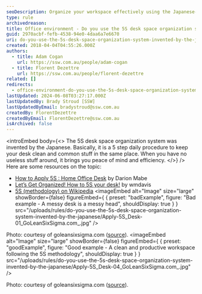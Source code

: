 ```yaml
---
seoDescription: Organize your workspace effectively using the Japanese-invented 5S desk space organization system, a simple yet powerful method to boost productivity and reduce stress.
type: rule
archivedreason:
title: Office environment - Do you use the 5S desk space organization system invented by the Japanese?
guid: 2970acbf-fefb-4538-94e0-4daa6a7e6670
uri: do-you-use-the-5s-desk-space-organization-system-invented-by-the-japanese
created: 2018-04-04T04:55:26.000Z
authors:
  - title: Adam Cogan
    url: https://ssw.com.au/people/adam-cogan
  - title: Florent Dezettre
    url: https://ssw.com.au/people/florent-dezettre
related: []
redirects:
  - office-environment-do-you-use-the-5s-desk-space-organization-system-invented-by-the-japanese
lastUpdated: 2024-06-08T03:27:17.000Z
lastUpdatedBy: Brady Stroud [SSW]
lastUpdatedByEmail: bradystroud@ssw.com.au
createdBy: FlorentDezettre
createdByEmail: FlorentDezettre@ssw.com.au
isArchived: false
---
```


<introEmbed
  body={<>
The 5S desk space organization system was invented by the Japanese. Basically, it is a 5 step daily procedure to keep your desk clean and common stuff in the same place. When you have no useless stuff around, it brings you peace of mind and efficiency.
  </>}
/>
Here are some resources on the topic:

- [How to Apply 5S : Home Office Desk](https://goleansixsigma.com/apply-5s-home-office-desk/) by Darion Mabe
- [Let’s Get Organized! How to 5S your desk!](https://blogs.mtu.edu/improvement/2011/08/17/let%e2%80%99s-get-organized-how-to-5s-your-desk/) by wmdavis
- [5S (methodology) on Wikipedia](https://en.wikipedia.org/wiki/5S_%28methodology%29)
<imageEmbed
  alt="Image"
  size="large"
  showBorder={false}
  figureEmbed={ {
    preset: "badExample",
    figure: "Bad example - A messy desk is a messy head",
    shouldDisplay: true
  } }
  src="/uploads/rules/do-you-use-the-5s-desk-space-organization-system-invented-by-the-japanese/Apply-5S_Desk-01_GoLeanSixSigma.com_.jpg"
/>

Photo: courtesy of goleansixsigma.com ([source](https://goleansixsigma.com/apply-5s-home-office-desk/)).
<imageEmbed
  alt="Image"
  size="large"
  showBorder={false}
  figureEmbed={ {
    preset: "goodExample",
    figure: "Good example - A clean and productive workspace following the 5S methodology",
    shouldDisplay: true
  } }
  src="/uploads/rules/do-you-use-the-5s-desk-space-organization-system-invented-by-the-japanese/Apply-5S_Desk-04_GoLeanSixSigma.com_.jpg"
/>

Photo: courtesy of goleansixsigma.com ([source](https://goleansixsigma.com/apply-5s-home-office-desk/)).

